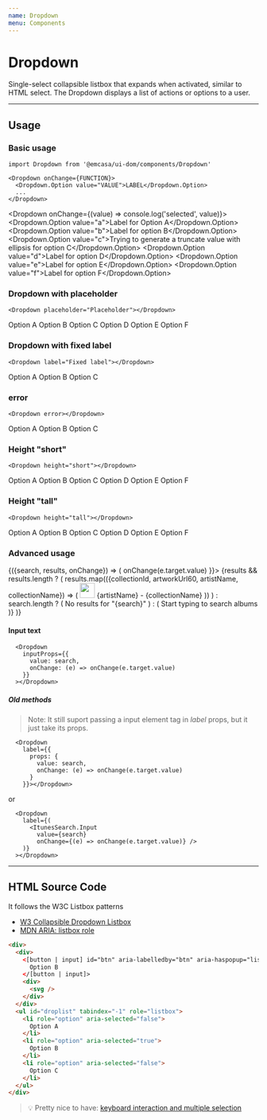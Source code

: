 ```yaml
---
name: Dropdown
menu: Components
---
```



# Dropdown
Single-select collapsible listbox that expands when activated, similar to HTML select.
The Dropdown displays a list of actions or options to a user.


<View mb="60px"></View>

---

<View mt="60px"></View>

## Usage
### Basic usage
```JS
import Dropdown from '@emcasa/ui-dom/components/Dropdown'

<Dropdown onChange={FUNCTION}>
  <Dropdown.Option value="VALUE">LABEL</Dropdown.Option>
  ...
</Dropdown>
```
<Dropdown onChange={(value) => console.log('selected', value)}>
  <Dropdown.Option value="a">Label for Option A</Dropdown.Option>
  <Dropdown.Option value="b">Label for option B</Dropdown.Option>
  <Dropdown.Option value="c">Trying to generate a truncate value with ellipsis for option C</Dropdown.Option>
  <Dropdown.Option value="d">Label for option D</Dropdown.Option>
  <Dropdown.Option value="e">Label for option E</Dropdown.Option>
  <Dropdown.Option value="f">Label for option F</Dropdown.Option>
</Dropdown>

<View my="60px"></View>

### Dropdown with placeholder
```JS
<Dropdown placeholder="Placeholder"></Dropdown>
```
<Dropdown placeholder="Placeholder">
  <Dropdown.Option value="a">Option A</Dropdown.Option>
  <Dropdown.Option value="b">Option B</Dropdown.Option>
  <Dropdown.Option value="c" label="Label for option C">Option C</Dropdown.Option>
  <Dropdown.Option value="d">Option D</Dropdown.Option>
  <Dropdown.Option value="e">Option E</Dropdown.Option>
  <Dropdown.Option value="f">Option F</Dropdown.Option>
</Dropdown>

<View my="40px"></View>

### Dropdown with fixed label
```JS
<Dropdown label="Fixed label"></Dropdown>
```
<Dropdown label="Fixed label">
  <Dropdown.Option value="a">Option A</Dropdown.Option>
  <Dropdown.Option value="b">Option B</Dropdown.Option>
  <Dropdown.Option value="c">Option C</Dropdown.Option>
</Dropdown>

<View my="40px"></View>

### error
```JS
<Dropdown error></Dropdown>
```
<Dropdown error>
  <Dropdown.Option value="a">Option A</Dropdown.Option>
  <Dropdown.Option value="b">Option B</Dropdown.Option>
  <Dropdown.Option value="c">Option C</Dropdown.Option>
</Dropdown>

<View my="40px"></View>

### Height "short"
```JS
<Dropdown height="short"></Dropdown>
```
<Dropdown height="short" placeholder="Placeholder">
  <Dropdown.Option value="a">Option A</Dropdown.Option>
  <Dropdown.Option value="b">Option B</Dropdown.Option>
  <Dropdown.Option value="c">Option C</Dropdown.Option>
  <Dropdown.Option value="d">Option D</Dropdown.Option>
  <Dropdown.Option value="e">Option E</Dropdown.Option>
  <Dropdown.Option value="f">Option F</Dropdown.Option>
</Dropdown>

<View my="40px"></View>

### Height "tall"
```JS
<Dropdown height="tall"></Dropdown>
```
<Dropdown height="tall" placeholder="Placeholder">
  <Dropdown.Option value="a">Option A</Dropdown.Option>
  <Dropdown.Option value="b">Option B</Dropdown.Option>
  <Dropdown.Option value="c">Option C</Dropdown.Option>
  <Dropdown.Option value="d">Option D</Dropdown.Option>
  <Dropdown.Option value="e">Option E</Dropdown.Option>
  <Dropdown.Option value="f">Option F</Dropdown.Option>
</Dropdown>

<View my="40px"></View>


### Advanced usage
<ItunesSearch>
  {({search, results, onChange}) => (
    <Dropdown
      placeholder="Input text placeholder"
      inputProps={{
        value: search,
        onChange: (e) => onChange(e.target.value)
      }}>
      {results && results.length ? (
        results.map(({collectionId, artworkUrl60, artistName, collectionName}) => (
          <Dropdown.Option key={collectionId} value={collectionId}>
            <View mr="15px">
              <img src={artworkUrl60} height="30px" width="30px" />
            </View>
            {artistName} - {collectionName}
          </Dropdown.Option>
        ))
      ) : search.length ? (
        <View px="4">
          <Text>No results for "{search}"</Text>
        </View>
      ) : (
        <View px="4">
          <Text>Start typing to search albums</Text>
        </View>
      )}
    </Dropdown>
  )}
</ItunesSearch>

#### Input text
```JS
  <Dropdown
    inputProps={{
      value: search,
      onChange: (e) => onChange(e.target.value)
    }}
  ></Dropdown>
```
##### Old methods

> Note: It still suport passing a input element tag in *label* props, but it just take its props.

```JS
  <Dropdown
    label={{
      props: {
        value: search,
        onChange: (e) => onChange(e.target.value)
      }
    }}></Dropdown>
```

or

```JS
  <Dropdown
    label={(
      <ItunesSearch.Input
        value={search}
        onChange={(e) => onChange(e.target.value)} />
    )}
  ></Dropdown>
```
<View mb="60px"></View>

---

<View mt="60px"></View>

## HTML Source Code

It follows the W3C Listbox patterns
- [W3 Collapsible Dropdown Listbox](https://www.w3.org/TR/wai-aria-practices-1.1//#Listbox)
- [MDN ARIA: listbox role](https://developer.mozilla.org/en-US/docs/Web/Accessibility/ARIA/Roles/listbox_role)

```HTML
<div>
  <div>
    <[button | input] id="btn" aria-labelledby="btn" aria-haspopup="listbox" aria-controls="droplist" aria-expanded="true | null">
      Option B
    </[button | input]>
    <div>
      <svg />
    </div>
  </div>
  <ul id="droplist" tabindex="-1" role="listbox">
    <li role="option" aria-selected="false">
      Option A
    </li>
    <li role="option" aria-selected="true">
      Option B
    </li>
    <li role="option" aria-selected="false">
      Option C
    </li>
  </ul>
</div>
```

> 💡 Pretty nice to have: [keyboard interaction and multiple selection](https://www.w3.org/TR/wai-aria-practices-1.1//#listbox_kbd_interaction)

